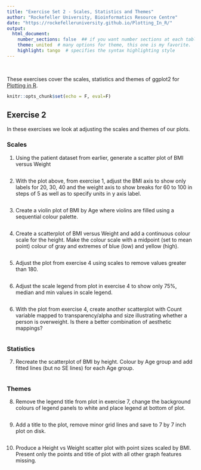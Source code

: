 ```yaml
---
title: "Exercise Set 2 - Scales, Statistics and Themes"
author: "Rockefeller University, Bioinformatics Resource Centre"
date: "https://rockefelleruniversity.github.io/Plotting_In_R/"
output: 
  html_document:
    number_sections: false  ## if you want number sections at each table header
    theme: united  # many options for theme, this one is my favorite.
    highlight: tango  # specifies the syntax highlighting style
---
```


<p>&nbsp;</p>
These exercises cover the scales, statistics and themes of ggplot2 for [Plotting in R](https://rockefelleruniversity.github.io/Plotting_In_R/). 

```r
knitr::opts_chunk$set(echo = F, eval=F)
```

## Exercise 2

In these exercises we look at adjusting the scales and themes of our plots.

### Scales

1. Using the patient dataset from earlier, generate a scatter plot of BMI versus Weight

```r

```

2. With the plot above, from exercise 1, adjust the BMI axis to show only labels for 20, 30, 40 and the weight axis to show breaks for 60 to 100 in steps of 5 as well as to specify units in y axis label. 


```r

```



3. Create a violin plot of BMI by Age where violins are filled using a sequential colour palette.

```r

```            

4. Create a scatterplot of BMI versus Weight and add a continuous colour scale for the height. Make the colour scale  with a midpoint (set to mean point) colour of gray and extremes of blue (low) and yellow (high).


```r

```

5. Adjust the plot from exercise 4 using scales to remove values greater than 180.

```r

```

6. Adjust the scale legend from plot in exercise 4 to show only 75%, median and min values in scale legend.

```r

```


6. With the plot from exercise 4, create another scatterplot with Count variable mapped to transparency/alpha and size illustrating whether a person is overweight. 
Is there a better combination of aesthetic mappings?

```r

```

### Statistics

7. Recreate the scatterplot of BMI by height. Colour by Age group and add fitted lines (but no SE lines) for each Age group. 


```r

```

### Themes

8. Remove the legend title from plot in exercise 7, change the background colours of legend panels to white and place legend at bottom of plot.

```r


```

9. Add a title to the plot, remove minor grid lines and save to 7 by 7 inch plot on disk.

```r
```

10. Produce a Height vs Weight scatter plot with point sizes scaled by BMI. 
Present only the points and title of plot with all other graph features missing.

